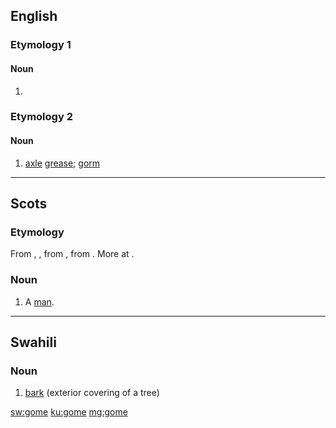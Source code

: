 ==English==

===Etymology 1===

====Noun====
{{en-noun}}

# {{alternative form of|goom|lang=en}}

===Etymology 2===

====Noun====
{{en-noun|?}}

# {{context|UK|dialect|lang=en}} [[axle]] [[grease]]; [[gorm]]

----

==Scots==

===Etymology===
From {{etyl|enm|sco}} {{term|gome|lang=enm}}, {{term|gume|lang=enm}}, from {{etyl|ang|sco}} {{term|guma||man, lord, hero|lang=ang}}, from {{etyl|gem-pro|sco}} {{m|gem-pro|*gumô||man}}. More at {{l|en|goom}}.

===Noun===
{{sco-noun}}

# A [[man]].

----
==Swahili==

===Noun===
{{head|sw|noun|g=s}}

# [[bark]] (exterior covering of a tree)

{{tbot entry|Swahili|bark|2007|November}}

[[sw:gome]]
[[ku:gome]]
[[mg:gome]]